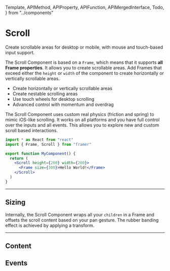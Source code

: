 <!-- 👋 Editing this file? Need help? → https://github.com/framer/api-docs/blob/master/CONTRIBUTING.md -->

  Template,
  APIMethod,
  APIProperty,
  APIFunction,
  APIMergedInterface,
  Todo,
} from "../components"


# Scroll

<span className="lead">
  Create scrollable areas for desktop or mobile, with mouse
  and touch-based input support.
</span>

<div>

The Scroll Component is based on a `Frame`, which means that it supports **all Frame properties**. It allows you to create scrollable areas. Add Frames that exceed either the `height` or `width` of the component to create horizontally or vertically scrollable areas.

- Create horizontally or vertically scrollable areas
- Create nestable scrolling areas
- Use touch wheels for desktop scrolling
- Advanced control with momentum and overdrag

The Scroll Component uses custom real physics (friction and spring) to mimic iOS-like scrolling. It works on all platforms and you have full control over the inputs and all events. This allows you to explore new and custom scroll based interactions.

</div>

```jsx
import * as React from "react"
import { Frame, Scroll } from "framer"

export function MyComponent() {
  return (
    <Scroll height={200} width={200}>
      <Frame size={300}>Hello World!</Frame>
    </Scroll>
  )
}
```

---

## Sizing

Internally, the Scroll Component wraps all your `children` in a Frame and offsets the scroll content based on your pan gesture. The rubber banding effect is achieved by applying a transform.

---

## Content

<APIProperty name="ScrollConfig.dragEnabled" />

<APIProperty name="ScrollConfig.wheelEnabled" />

<APIProperty name="ScrollConfig.direction" />

<APIProperty name="ScrollConfig.contentOffsetX" />

<APIProperty name="ScrollConfig.contentOffsetY" />

<APIProperty name="ScrollConfig.scrollAnimate" />

## Events

<APIMethod name="ScrollEvents.onScroll()" />

<APIMethod name="ScrollEvents.onScrollStart()" />

<APIMethod name="ScrollEvents.onScrollEnd()" />
